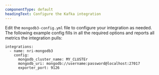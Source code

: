 ```yaml
---
componentType: default
headingText: Configure the Kafka integration 
---
```


Edit the `mongodb3-config.yml` file to configure your integration as needed. The following example config fills in all the required options and reports all metrics the integration pulls:

```
integrations:
  - name: nri-mongodb3
    config:
      mongodb_cluster_name: MY_CLUSTEr
      mongodb_uri: mongodb://username:password@localhost:27017
      exporter_port: 9126
```